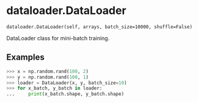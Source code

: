# dataloader.DataLoader { #pompon.dataloader.DataLoader }

`dataloader.DataLoader(self, arrays, batch_size=10000, shuffle=False)`

DataLoader class for mini-batch training.

## Examples

```python
>>> x = np.random.rand(100, 2)
>>> y = np.random.rand(100, 1)
>>> loader = DataLoader(x, y, batch_size=10)
>>> for x_batch, y_batch in loader:
...     print(x_batch.shape, y_batch.shape)
```